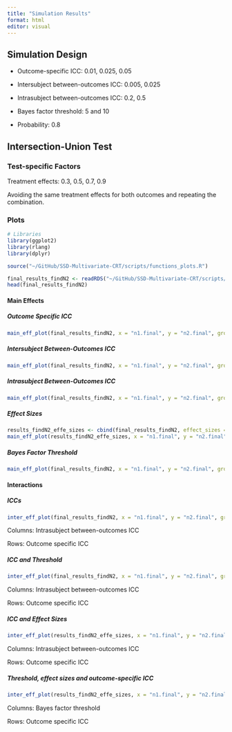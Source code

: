 ```yaml
---
title: "Simulation Results"
format: html
editor: visual
---
```


## Simulation Design

-   Outcome-specific ICC: 0.01, 0.025, 0.05

-   Intersubject between-outcomes ICC: 0.005, 0.025

-   Intrasubject between-outcomes ICC: 0.2, 0.5

-   Bayes factor threshold: 5 and 10

-   Probability: 0.8

## Intersection-Union Test

### Test-specific Factors

Treatment effects: 0.3, 0.5, 0.7, 0.9

Avoiding the same treatment effects for both outcomes and repeating the combination.

### Plots

```r
# Libraries
library(ggplot2)
library(rlang)
library(dplyr)

source("~/GitHub/SSD-Multivariate-CRT/scripts/functions_plots.R")

final_results_findN2 <- readRDS("~/GitHub/SSD-Multivariate-CRT/scripts/FindN2_iu_new/final_results_findN2.RDS")
head(final_results_findN2)
```

#### Main Effects

##### Outcome Specific ICC

```r
main_eff_plot(final_results_findN2, x = "n1.final", y = "n2.final", grouping = "out_specific_ICC", fixed = c("eff_size1", "eff_size2", "intersubj_between_outICC", "intrasubj_between_outICC", "BF_thresh"), val_fixed = c(0.3, 0.5, 0.005, 0.2, 10), color_labs = "Outcome specific \nICC", xlab = "Cluster size", ylab = "Number of clusters", legend_pos = "right")
```

##### Intersubject Between-Outcomes ICC

```r
main_eff_plot(final_results_findN2, x = "n1.final", y = "n2.final", grouping = "intersubj_between_outICC", fixed = c("eff_size1", "eff_size2", "out_specific_ICC", "intrasubj_between_outICC", "BF_thresh"), val_fixed = c(0.3, 0.5, 0.025, 0.2, 10), color_labs = "Intersubject between \noutcomes ICC", xlab = "Cluster size", ylab = "Number of clusters", legend_pos = "right")
```

##### Intrasubject Between-Outcomes ICC

```r
main_eff_plot(final_results_findN2, x = "n1.final", y = "n2.final", grouping = "intrasubj_between_outICC", fixed = c("eff_size1", "eff_size2", "out_specific_ICC", "intersubj_between_outICC", "BF_thresh"), val_fixed = c(0.3, 0.5, 0.025, 0.025, 10), color_labs = "Intrasubject between \noutcomes ICC", xlab = "Cluster size", ylab = "Number of clusters", legend_pos = "right")
```

##### Effect Sizes

```r
results_findN2_effe_sizes <- cbind(final_results_findN2, effect_sizes =factor(paste(final_results_findN2$eff_size1, final_results_findN2$eff_size2)))
main_eff_plot(results_findN2_effe_sizes, x = "n1.final", y = "n2.final", grouping = "effect_sizes", fixed = c("out_specific_ICC", "intersubj_between_outICC", "intrasubj_between_outICC", "BF_thresh"), val_fixed = c(0.025, 0.025, 0.5, 10), color_labs = "Effect sizes \n(Eff1, Eff2)", xlab = "Cluster size", ylab = "Number of clusters", legend_pos = "right")
```

##### Bayes Factor Threshold

```r
main_eff_plot(final_results_findN2, x = "n1.final", y = "n2.final", grouping = "BF_thresh", fixed = c("eff_size1", "eff_size2", "out_specific_ICC", "intrasubj_between_outICC", "intersubj_between_outICC"), val_fixed = c(0.3, 0.5, 0.05, 0.5, 0.025), color_labs = "Bayes factor \nthreshold", xlab = "Cluster size", ylab = "Number of clusters", legend_pos = "right")
```

#### Interactions

##### ICCs

```r
inter_eff_plot(final_results_findN2, x = "n1.final", y = "n2.final", grouping = "intersubj_between_outICC", fixed = c("eff_size1", "eff_size2", "BF_thresh"),val_fixed = c(0.3, 0.5, 10), color_labs = "Intersubject between \noutcomes ICC", xlab = "Cluster size", ylab = "Number of clusters", legend_pos = "right", panels = c("out_specific_ICC", "intrasubj_between_outICC"))
```

Columns: Intrasubject between-outcomes ICC

Rows: Outcome specific ICC

##### ICC and Threshold

```r
inter_eff_plot(final_results_findN2, x = "n1.final", y = "n2.final", grouping = "BF_thresh", fixed = c("eff_size1", "eff_size2", "intersubj_between_outICC"),val_fixed = c(0.3, 0.5, 0.005), color_labs = "Bayes factor \nthreshold", xlab = "Cluster size", ylab = "Number of clusters", legend_pos = "right", panels = c("out_specific_ICC", "intrasubj_between_outICC"))
```

Columns: Intrasubject between-outcomes ICC

Rows: Outcome specific ICC

##### ICC and Effect Sizes

```r
inter_eff_plot(results_findN2_effe_sizes, x = "n1.final", y = "n2.final", grouping = "effect_sizes", fixed = c("intersubj_between_outICC", "BF_thresh"),val_fixed = c(0.005, 10), color_labs = "Effect sizes \n(Eff1, Eff2)", xlab = "Cluster size", ylab = "Number of clusters", legend_pos = "right", panels = c("out_specific_ICC", "intrasubj_between_outICC"))
```

Columns: Intrasubject between-outcomes ICC

Rows: Outcome specific ICC

##### Threshold, effect sizes and outcome-specific ICC

```r
inter_eff_plot(results_findN2_effe_sizes, x = "n1.final", y = "n2.final", grouping = "effect_sizes", fixed = c("intersubj_between_outICC", "intrasubj_between_outICC"),val_fixed = c(0.025, 0.5), color_labs = "Effect sizes \n(Eff1, Eff2)", xlab = "Cluster size", ylab = "Number of clusters", legend_pos = "right", panels = c("out_specific_ICC", "BF_thresh"))
```

Columns: Bayes factor threshold

Rows: Outcome specific ICC
